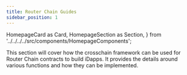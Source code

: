 ```yaml
---
title: Router Chain Guides
sidebar_position: 1
---
```


  HomepageCard as Card,
  HomepageSection as Section,
} from '../../../../src/components/HomepageComponents';

This section will cover how the crosschain framework can be used for Router Chain contracts to build iDapps. It provides the details around various functions and how they can be implemented.

<Section>
    <Card
    title="iDapp Functions"
    description="Understand the various functions Crosstalk provides to create your iDapp."
    to="router-chain-guides/iDapp-functions"
  />

  </Section>